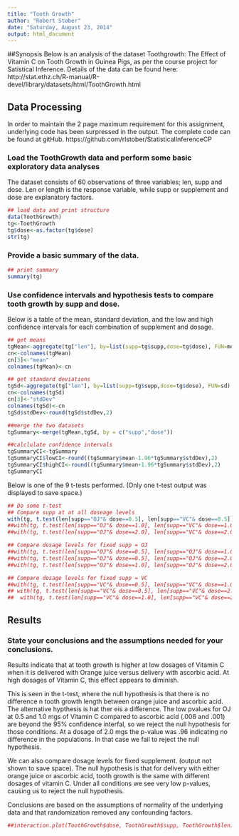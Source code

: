 ```yaml
---
title: "Tooth Growth"
author: "Robert Stober"
date: "Saturday, August 23, 2014"
output: html_document
---
```

##Synopsis
Below is an analysis of the dataset Toothgrowth: The Effect of Vitamin C on Tooth Growth in Guinea Pigs, as per the course project for Satistical Inference. 
Details of the data can be found here: http://stat.ethz.ch/R-manual/R-devel/library/datasets/html/ToothGrowth.html

## Data Processing
In order to maintain the 2 page maximum requirement for this assignment, underlying code has been surpressed in the output. The complete code can be found at gitHub.
https://github.com/rlstober/StatisticalInferenceCP

### Load the ToothGrowth data and perform some basic exploratory data analyses
The dataset consists of 60 observations of three variables; len, supp and dose. Len or length is the response variable, while supp or supplement and dose are explanatory factors.

```r
## load data and print structure
data(ToothGrowth)
tg<-ToothGrowth
tg$dose<-as.factor(tg$dose)
str(tg)
```

### Provide a basic summary of the data.


```r
## print summary
summary(tg)
```

### Use confidence intervals and hypothesis tests to compare tooth growth by supp and dose.

Below is a table of the mean, standard deviation, and the low and high confidence intervals for each combination of supplement and dosage.

```r
## get means
tgMean<-aggregate(tg["len"], by=list(supp=tg$supp,dose=tg$dose), FUN=mean)
cn<-colnames(tgMean)
cn[3]<-"mean"
colnames(tgMean)<-cn

## get standard deviations
tgSd<-aggregate(tg["len"], by=list(supp=tg$supp,dose=tg$dose), FUN=sd)
cn<-colnames(tgSd)
cn[3]<-"stdDev"
colnames(tgSd)<-cn
tgSd$stdDev<-round(tgSd$stdDev,2)

##merge the two datasets
tgSummary<-merge(tgMean,tgSd, by = c("supp","dose"))

##calclulate confidence intervals
tgSummaryCI<-tgSummary
tgSummaryCI$lowCI<-round((tgSummary$mean-1.96*tgSummary$stdDev),2)
tgSummaryCI$highCI<-round((tgSummary$mean+1.96*tgSummary$stdDev),2)
tgSummaryCI

```

Below is one of the 9 t-tests performed. (Only one t-test output was displayed to save space.)

```r
## Do some t-test
## Compare supp at at all doseage levels
with(tg, t.test(len[supp=="OJ"& dose==0.5], len[supp=="VC"& dose==0.5]))
##with(tg, t.test(len[supp=="OJ"& dose==1.0], len[supp=="VC"& dose==1.0]))
##with(tg, t.test(len[supp=="OJ"& dose==2.0], len[supp=="VC"& dose==2.0]))

## Compare dosage levels for fixed supp = OJ
##with(tg, t.test(len[supp=="OJ"& dose==0.5], len[supp=="OJ"& dose==1.0]))
##with(tg, t.test(len[supp=="OJ"& dose==0.5], len[supp=="OJ"& dose==2.0]))
##with(tg, t.test(len[supp=="OJ"& dose==1.0], len[supp=="OJ"& dose==2.0]))

## Compare dosage levels for fixed supp = VC
##with(tg, t.test(len[supp=="VC"& dose==0.5], len[supp=="VC"& dose==1.0]))
## with(tg, t.test(len[supp=="VC"& dose==0.5], len[supp=="VC"& dose==2.0]))
##  with(tg, t.test(len[supp=="VC"& dose==1.0], len[supp=="VC"& dose==2.0]))

```
## Results
### State your conclusions and the assumptions needed for your conclusions. 

Results indicate that at tooth growth is higher at low dosages of Vitamin C when it is delivered with Orange juice versus delivery with ascorbic acid. At high dosages of Vitamin C, this effect appears to diminish. 

This is seen in the t-test, where the null hypothesis is that there is no difference n tooth growth length between orange juice and ascorbic acid. The alternative hypthesis is hat ther eis a difference.  The low pvalues for OJ at 0.5 and 1.0 mgs of Vitamin C compared to ascorbic acid (.006 and .001) are beyond the 95% confidence interfal, so we reject the null hypothesis for those conditions. At a dosage of 2.0 mgs the p-value was .96 indicating no difference in the populations. In that case we fail to reject the null hypothesis. 

We can also compare dosage levels for fixed supplement. (output not shown to save space). The null hypothesis is that for delivery with either orange juice or ascorbic acid, tooth growth is the same with different dosages of vitamin C. Under all conditions we see very low p-values, causing us to reject the null hypothesis. 

Conclusions are based on the assumptions of normality of the underlying data and that randomization removed any confounding factors.



```r
##interaction.plot(ToothGrowth$dose, ToothGrowth$supp, ToothGrowth$len)
```


